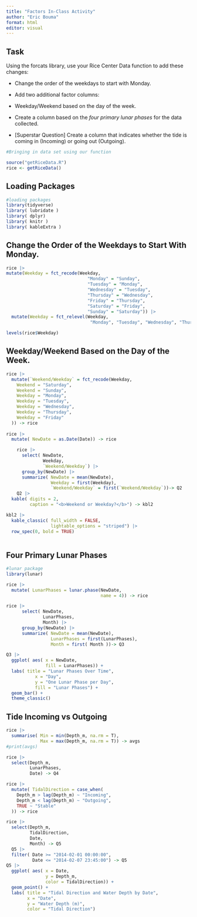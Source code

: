 ```yaml
---
title: "Factors In-Class Activity"
author: "Eric Bouma"
format: html
editor: visual
---
```


## **Task**

Using the forcats library, use your Rice Center Data function to add these changes:

-   Change the order of the weekdays to start with Monday.

-   Add two additional factor columns:

-   Weekday/Weekend based on the day of the week.

-   Create a column based on the *four primary lunar phases* for the data collected.

-   \[Superstar Question\] Create a column that indicates whether the tide is coming in (Incoming) or going out (Outgoing).

```r

#Bringing in data set using our function

source("getRiceData.R")
rice <- getRiceData()
```

## **Loading Packages**

```r
#loading packages
library(tidyverse)
library( lubridate )
library( dplyr)
library( knitr )
library( kableExtra )
```

## **Change the Order of the Weekdays to Start With Monday.**

```r
rice |>
mutate(Weekday = fct_recode(Weekday,
                               "Monday" = "Sunday",
                               "Tuesday" = "Monday",
                               "Wednesday" = "Tuesday",
                               "Thursday" = "Wednesday",
                               "Friday" = "Thursday",
                               "Saturday" = "Friday",
                               "Sunday" = "Saturday")) |>
  mutate(Weekday = fct_relevel(Weekday,
                                "Monday", "Tuesday", "Wednesday", "Thursday", "Friday", "Saturday", "Sunday")) -> rice

levels(rice$Weekday)
```

## **Weekday/Weekend Based on the Day of the Week.**

```r

rice |>
  mutate(`Weekend/Weekday` = fct_recode(Weekday,
    Weekend = "Saturday",
    Weekend = "Sunday",
    Weekday = "Monday",
    Weekday = "Tuesday",
    Weekday = "Wednesday",
    Weekday = "Thursday",
    Weekday = "Friday"
  )) -> rice
    
rice |>
  mutate( NewDate = as.Date(Date)) -> rice

    rice |>
      select( NewDate,
              Weekday,
              `Weekend/Weekday`) |>
      group_by(NewDate) |>
      summarize( NewDate = mean(NewDate),
                 Weekday = first(Weekday),
                 `Weekend/Weekday` = first(`Weekend/Weekday`))-> Q2
    Q2 |>
  kable( digits = 2,
         caption = "<b>Weekend or Weekday?</b>") -> kbl2

kbl2 |>
  kable_classic( full_width = FALSE,
                 lightable_options = "striped") |>
  row_spec(0, bold = TRUE)
    
```

## **Four Primary Lunar Phases**

```r
#lunar package
library(lunar)

rice |>
  mutate( LunarPhases = lunar.phase(NewDate,
                                    name = 4)) -> rice

rice |>
      select( NewDate,
              LunarPhases,
              Month) |>
      group_by(NewDate) |>
      summarize( NewDate = mean(NewDate),
                 LunarPhases = first(LunarPhases),
                 Month = first( Month ))-> Q3

Q3 |>
  ggplot( aes( x = NewDate,
               fill = LunarPhases)) +
  labs( title = "Lunar Phases Over Time",
           x = "Day",
           y = "One Lunar Phase per Day",
           fill = "Lunar Phases") +
  geom_bar() + 
  theme_classic()
```

## **Tide Incoming vs Outgoing**

```r

rice |>
  summarise( Min = min(Depth_m, na.rm = T),
             Max = max(Depth_m, na.rm = T)) -> avgs
#print(avgs)

rice |>
  select(Depth_m,
         LunarPhases,
         Date) -> Q4

rice |>
  mutate( TidalDirection = case_when(
    Depth_m > lag(Depth_m) ~ "Incoming",
    Depth_m < lag(Depth_m) ~ "Outgoing",
    TRUE ~ "Stable"
  )) -> rice

rice |>
  select(Depth_m,
         TidalDirection,
         Date,
         Month) -> Q5
  Q5 |>
  filter( Date >= "2014-02-01 00:00:00",
          Date <= "2014-02-07 23:45:00") -> Q5
Q5 |>
  ggplot( aes( x = Date,
               y = Depth_m,
               color = TidalDirection)) + 
  geom_point() +
  labs( title = "Tidal Direction and Water Depth by Date",
        x = "Date",
        y = "Water Depth (m)",
        color = "Tidal Direction")
```
